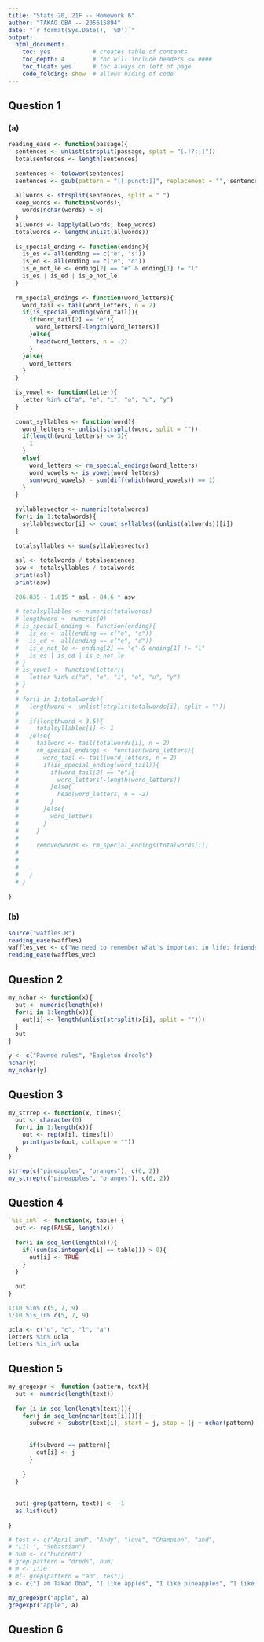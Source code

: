 ```yaml
---
title: "Stats 20, 21F -- Homework 6"
author: "TAKAO OBA -- 205615894"
date: "`r format(Sys.Date(), '%D')`"
output:
  html_document:
    toc: yes            # creates table of contents
    toc_depth: 4        # toc will include headers <= ####
    toc_float: yes      # toc always on left of page
    code_folding: show  # allows hiding of code
---
```


## Question 1

### (a)

```r

reading_ease <- function(passage){
  sentences <- unlist(strsplit(passage, split = "[.!?:;]"))
  totalsentences <- length(sentences)
  
  sentences <- tolower(sentences)
  sentences <- gsub(pattern = "[[:punct:]]", replacement = "", sentences)
  
  allwords <- strsplit(sentences, split = " ")
  keep_words <- function(words){
    words[nchar(words) > 0]
  }
  allwords <- lapply(allwords, keep_words)
  totalwords <- length(unlist(allwords))
  
  is_special_ending <- function(ending){
    is_es <- all(ending == c("e", "s"))
    is_ed <- all(ending == c("e", "d"))
    is_e_not_le <- ending[2] == "e" & ending[1] != "l"
    is_es | is_ed | is_e_not_le
  }
  
  rm_special_endings <- function(word_letters){
    word_tail <- tail(word_letters, n = 2)
    if(is_special_ending(word_tail)){
      if(word_tail[2] == "e"){
        word_letters[-length(word_letters)]
      }else{
        head(word_letters, n = -2)
      }
    }else{
      word_letters
    }
  }

  is_vowel <- function(letter){
    letter %in% c("a", "e", "i", "o", "u", "y")
  }
  
  count_syllables <- function(word){
    word_letters <- unlist(strsplit(word, split = ""))
    if(length(word_letters) <= 3){
      1
    }
    else{
      word_letters <- rm_special_endings(word_letters)
      word_vowels <- is_vowel(word_letters)
      sum(word_vowels) - sum(diff(which(word_vowels)) == 1)
    }
  }
  
  syllablesvector <- numeric(totalwords)
  for(i in 1:totalwords){
    syllablesvector[i] <- count_syllables((unlist(allwords))[i])
  }
  
  totalsyllables <- sum(syllablesvector)
  
  asl <- totalwords / totalsentences
  asw <- totalsyllables / totalwords
  print(asl)
  print(asw)
  
  206.835 - 1.015 * asl - 84.6 * asw
  
  # totalsyllables <- numeric(totalwords)
  # lengthword <- numeric(0)
  # is_special_ending <- function(ending){
  #   is_es <- all(ending == c("e", "s"))
  #   is_ed <- all(ending == c("e", "d"))
  #   is_e_not_le <- ending[2] == "e" & ending[1] != "l"
  #   is_es | is_ed | is_e_not_le
  # }
  # is_vowel <- function(letter){
  #   letter %in% c("a", "e", "i", "o", "u", "y")
  # }
  # 
  # for(i in 1:totalwords){
  #   lengthword <- unlist(strplit(totalwords[i], split = ""))
  #   
  #   if(lengthword < 3.5){
  #     totalsyllables[i] <- 1
  #   }else{
  #     tailword <- tail(totalwords[i], n = 2)
  #     rm_special_endings <- function(word_letters){
  #       word_tail <- tail(word_letters, n = 2)
  #       if(is_special_ending(word_tail)){
  #         if(word_tail[2] == "e"){
  #           word_letters[-length(word_letters)]
  #         }else{
  #           head(word_letters, n = -2)
  #         }
  #       }else{
  #         word_letters
  #       }
  #     }
  #     
  #     removedwords <- rm_special_endings(totalwords[i])
  #     
  #     
  #     
  #   }
  # }
  
}

```

### (b)

```r
source("waffles.R")
reading_ease(waffles)
waffles_vec <- c("We need to remember what's important in life: friends, waffles, work.", "Or waffles, friends, work.", "Doesn't matter, but work is third.")
reading_ease(waffles_vec)
```


## Question 2

```r
my_nchar <- function(x){
  out <- numeric(length(x))
  for(i in 1:length(x)){
    out[i] <- length(unlist(strsplit(x[i], split = "")))
  }
  out
}

y <- c("Pawnee rules", "Eagleton drools")
nchar(y)
my_nchar(y)
```


## Question 3

```r
my_strrep <- function(x, times){
  out <- character(0)
  for(i in 1:length(x)){
    out <- rep(x[i], times[i])
    print(paste(out, collapse = ""))
  }
}

strrep(c("pineapples", "oranges"), c(6, 2))
my_strrep(c("pineapples", "oranges"), c(6, 2))
```

## Question 4

```r
`%is_in%` <- function(x, table) {
  out <- rep(FALSE, length(x))
  
  for(i in seq_len(length(x))){
    if((sum(as.integer(x[i] == table))) > 0){
      out[i] <- TRUE
    }
  }
  
  out
}

1:10 %in% c(5, 7, 9)
1:10 %is_in% c(5, 7, 9)

ucla <- c("u", "c", "l", "a")
letters %in% ucla
letters %is_in% ucla
```


## Question 5

```r
my_gregexpr <- function (pattern, text){
  out <- numeric(length(text))
  
  for (i in seq_len(length(text))){
    for(j in seq_len(nchar(text[i]))){
      subword <- substr(text[i], start = j, stop = (j + nchar(pattern) - 1))
      
      
      if(subword == pattern){
        out[i] <- j
      }
      
    }
  }
  
  
  out[-grep(pattern, text)] <- -1
  as.list(out)
  
}

# test <- c("April and", "Andy", "love", "Champion", "and",
# "Lil'", "Sebastian")
# num <- c("hundred")
# grep(pattern = "dreds", num)
# m <- 1:10
# m[- grep(pattern = "an", test)]
a <- c("I am Takao Oba", "I like apples", "I like pineapples", "I like bananas", "I like to grapple" )

my_gregexpr("apple", a)
gregexpr("apple", a)
```


## Question 6

```r


```

